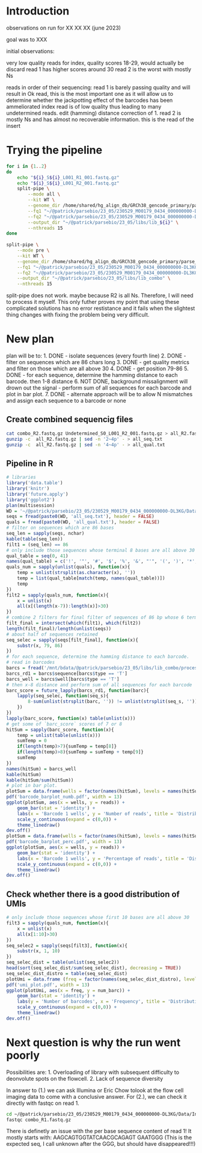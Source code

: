 # Introduction
observations on run for XX XX XX (june 2023)

goal was to XXX

initial observations:

very low quality reads for index, quality scores 18-29, would actually be discard
read 1 has higher scores around 30
read 2 is the worst with mostly Ns

reads in order of their sequencing:
read 1 is barely passing quality and will result in Ok read, this is the most important one as it will allow us to determine whether the jackpotting effect of the barcodes has been ammeliorated
index read is of low quality thus leading to many undetermined reads. edit (hamming) distance correction of 1.
read 2 is mostly Ns and has almost no recoverable information. this is the read of the insert

# Trying the pipeline
```bash
for i in {1..2}
do
    echo "${i}_S${i}_L001_R1_001.fastq.gz"
    echo "${i}_S${i}_L001_R2_001.fastq.gz"
    split-pipe \
        --mode all \
        --kit WT \
        --genome_dir /home/shared/hg_align_db/GRCh38_gencode_primary/parse_split_pipe_genome \
        --fq1 "~/@patrick/parsebio/23_05/230529_M00179_0434_000000000-DL3KG/Data/Intensities/BaseCalls/${i}_S${i}_L001_R1_001.fastq.gz" \
        --fq2 "~/@patrick/parsebio/23_05/230529_M00179_0434_000000000-DL3KG/Data/Intensities/BaseCalls/${i}_S${i}_L001_R2_001.fastq.gz" \
        --output_dir "~/@patrick/parsebio/23_05/libs/lib_${i}" \
        --nthreads 15
done
    
split-pipe \
    --mode pre \
    --kit WT \
    --genome_dir /home/shared/hg_align_db/GRCh38_gencode_primary/parse_split_pipe_genome \
    --fq1 "~/@patrick/parsebio/23_05/230529_M00179_0434_000000000-DL3KG/Data/Intensities/BaseCalls/combo_R1.fastq.gz" \
    --fq2 "~/@patrick/parsebio/23_05/230529_M00179_0434_000000000-DL3KG/Data/Intensities/BaseCalls/combo_R2.fastq.gz" \
    --output_dir "~/@patrick/parsebio/23_05/libs/lib_combo" \
    --nthreads 15
```

split-pipe does not work. maybe because R2 is all Ns. Therefore, I will need to process it myself. This only futher proves my point that using these complicated solutions has no error restistance and it fails when the slightest thing changes with fixing the problem being very difficult.

# New plan
plan will be to:
1. DONE - isolate sequences (every fourth line)
2. DONE - filter on sequences which are 86 chars long
3. DONE - get quality metrics and filter on those which are all above 30
4. DONE - get position 79-86
5. DONE - for each sequence, determine the hamming distance to each barcode. then 1-8 distance 
6. NOT DONE, background missalignment will drown out the signal - perform sum of all sequences for each barcode and plot in bar plot.
7. DONE - alternate approach will be to allow N mismatches and assign each sequence to a barcode or none

## Create combined sequencig files

```bash
cat combo_R2.fastq.gz Undetermined_S0_L001_R2_001.fastq.gz > all_R2.fastq.gz
gunzip -c  all_R2.fastq.gz | sed -n '2~4p' - > all_seq.txt
gunzip -c  all_R2.fastq.gz | sed -n '4~4p' - > all_qual.txt
```

## Pipeline in R

```r
# libraries
library('data.table')
library('knitr')
library('future.apply')
library('ggplot2')
plan(multisession)
WD = '~/@patrick/parsebio/23_05/230529_M00179_0434_000000000-DL3KG/Data/Intensities/BaseCalls/'
seqs = fread(paste0(WD, 'all_seq.txt'), header = FALSE)
quals = fread(paste0(WD, 'all_qual.txt'), header = FALSE)
# filter on sequences which are 86 bases
seq_len = sapply(seqs, nchar)
kable(table(seq_len))
filt1 = (seq_len) == 86
# only include those sequences whose terminal 8 bases are all above 30
qual_table = seq(0, 41)
names(qual_table) = c('!', '"', '#', '$', '%', '&', "'", '(', ')', '*', '+', ',', '-', '.', '/', '0', '1', '2', '3', '4', '5', '6', '7', '8', '9', ':', ';', '<', '=', '>', '?', '@', 'A', 'B', 'C', 'D', 'E', 'F', 'G', 'H', 'I', 'J')
quals_num = sapply(unlist(quals), function(x){
    temp = unlist(strsplit(as.character(x), ''))
    temp = list(qual_table[match(temp, names(qual_table))])
    temp
})
filt2 = sapply(quals_num, function(x){
    x = unlist(x)
    all(x[(length(x-7)):length(x)]>30)
})
# combine 2 filters for final filter of sequences of 86 bp whose 6 terminal bases are over q30
filt_final = intersect(which(filt1), which(filt2))
length(filt_final)/length(unlist(seqs))
# about half of sequences retained
seq_selec = sapply(seqs[filt_final], function(x){
    substr(x, 79, 86)
})
# for each sequence, determine the hamming distance to each barcode. 
# read in barcodes
barcs = fread('/mnt/bdata/@patrick/parsebio/23_05/libs/lib_combo/process/barcode_data.csv')
barcs_rd1 = barcs$sequence[barcs$type == 'T']
barcs_well = barcs$well[barcs$type == 'T']
# then x-8 distance and perform sum of all sequences for each barcode
barc_score = future_lapply(barcs_rd1, function(barc){
    lapply(seq_selec, function(seq_s){
        8-sum(unlist(strsplit(barc, '')) != unlist(strsplit(seq_s, '')))
    })
})
lapply(barc_score, function(x) table(unlist(x)))
# get some of `barc_score` scores of 7 or 8
hitSum = sapply(barc_score, function(x){
    temp = unlist(table(unlist(x)))
    sumTemp = 0
    if(length(temp)>7){sumTemp = temp[8]}
    if(length(temp)>8){sumTemp = sumTemp + temp[9]}
    sumTemp
})
names(hitSum) = barcs_well
kable(hitSum)
kable(hitSum/sum(hitSum))
# plot in bar plot.
plotSum = data.frame(wells = factor(names(hitSum), levels = names(hitSum)), reads = hitSum)
pdf('barcode_barplot_numb.pdf', width = 13)
ggplot(plotSum, aes(x = wells, y = reads)) +
    geom_bar(stat = 'identity') +
    labs(x = 'Barcode 1 wells', y = 'Number of reads', title = 'Distribution of barcode 1 reads') +
    scale_y_continuous(expand = c(0,0)) +
    theme_linedraw()
dev.off()
plotSum = data.frame(wells = factor(names(hitSum), levels = names(hitSum)), reads = 100*hitSum/sum(hitSum))
pdf('barcode_barplot_perc.pdf', width = 13)
ggplot(plotSum, aes(x = wells, y = reads)) +
    geom_bar(stat = 'identity') +
    labs(x = 'Barcode 1 wells', y = 'Percentage of reads', title = 'Distribution of barcode 1 reads') +
    scale_y_continuous(expand = c(0,0)) +
    theme_linedraw()
dev.off()
```

## Check whether there is a good distribution of UMIs
```r
# only include those sequences whose first 10 bases are all above 30
filt3 = sapply(quals_num, function(x){
    x = unlist(x)
    all(x[1:10]>30)
})
seq_selec2 = sapply(seqs[filt3], function(x){
    substr(x, 1, 10)
})
seq_selec_dist = table(unlist(seq_selec2))
head(sort(seq_selec_dist/sum(seq_selec_dist), decreasing = TRUE))
seq_selec_dist_distro = table(seq_selec_dist)
plotUmi = data.frame (freq = factor(names(seq_selec_dist_distro), levels = names(seq_selec_dist_distro)), num_barc = as.numeric(seq_selec_dist_distro))
pdf('umi_plot.pdf', width = 13)
ggplot(plotUmi, aes(x = freq, y = num_barc)) +
    geom_bar(stat = 'identity') +
    labs(y = 'Number of barcodes', x = 'Frequency', title = 'Distribution of UMIs') +
    scale_y_continuous(expand = c(0,0)) +
    theme_linedraw()
dev.off()
```

# Next question is why the run went poorly
Possibilities are:
1. Overloading of library with subsequent difficulty to deonvolute spots on the flowcell.
2. Lack of sequence diversity

In answer to (1.) we can ask Illumina or Eric Chow tolook at the flow cell imaging data to come with a conclusive answer. For (2.), we can check it directly with fastqc on read 1.

```bash
cd ~/@patrick/parsebio/23_05/230529_M00179_0434_000000000-DL3KG/Data/Intensities/BaseCalls
fastqc combo_R1.fastq.gz
```

There is definetly an issue with the per base sequence content of read 1!
It mostly starts with:
AAGCAGTGGTATCAACGCAGAGT  GAATGGG
(This is the expected seq, I call unknown after the GGG, but should have disappeared!!!)

